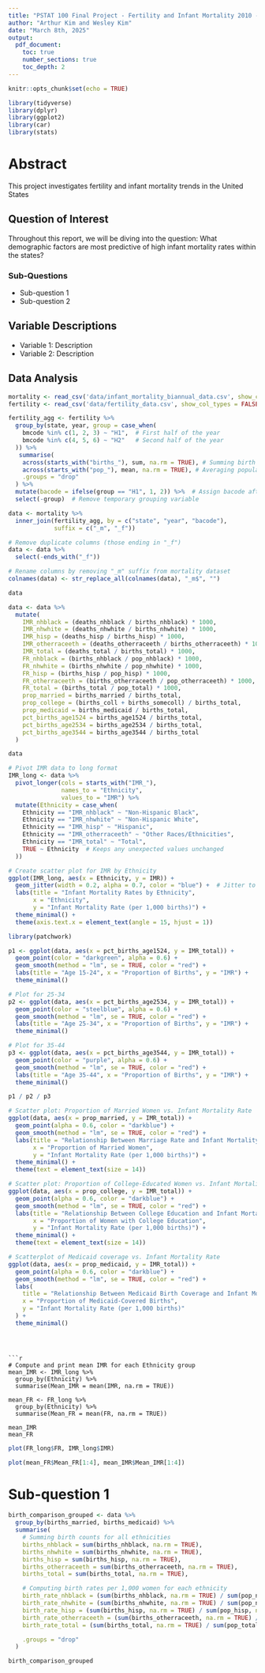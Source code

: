 ```yaml
---
title: "PSTAT 100 Final Project - Fertility and Infant Mortality 2010 - Present"
author: "Arthur Kim and Wesley Kim"
date: "March 8th, 2025"
output:
  pdf_document:
    toc: true
    number_sections: true
    toc_depth: 2
---
```


```r
knitr::opts_chunk$set(echo = TRUE)
```

```r
library(tidyverse)
library(dplyr)
library(ggplot2)
library(car)
library(stats)
```


# Abstract
This project investigates fertility and infant mortality trends in the United States 

## Question of Interest
Throughout this report, we will be diving into the question: What demographic factors are most predictive of high infant mortality rates within the states?

### Sub-Questions
- Sub-question 1  
- Sub-question 2  

## Variable Descriptions
- Variable 1: Description  
- Variable 2: Description 

## Data Analysis
```r
mortality <- read_csv('data/infant_mortality_biannual_data.csv', show_col_types = FALSE)
fertility <- read_csv('data/fertility_data.csv', show_col_types = FALSE)

fertility_agg <- fertility %>%
  group_by(state, year, group = case_when(
    bmcode %in% c(1, 2, 3) ~ "H1",  # First half of the year
    bmcode %in% c(4, 5, 6) ~ "H2"   # Second half of the year
  )) %>% 
   summarise(
    across(starts_with("births_"), sum, na.rm = TRUE), # Summing birth count variables
    across(starts_with("pop_"), mean, na.rm = TRUE), # Averaging population variables
    .groups = "drop"
  ) %>%
  mutate(bacode = ifelse(group == "H1", 1, 2)) %>%  # Assign bacode after aggregation
  select(-group)  # Remove temporary grouping variable

data <- mortality %>%
  inner_join(fertility_agg, by = c("state", "year", "bacode"), 
             suffix = c("_m", "_f"))

# Remove duplicate columns (those ending in "_f")
data <- data %>%
  select(-ends_with("_f"))

# Rename columns by removing "_m" suffix from mortality dataset
colnames(data) <- str_replace_all(colnames(data), "_m$", "")

data
```


```r
data <- data %>%
  mutate(
    IMR_nhblack = (deaths_nhblack / births_nhblack) * 1000,
    IMR_nhwhite = (deaths_nhwhite / births_nhwhite) * 1000,
    IMR_hisp = (deaths_hisp / births_hisp) * 1000,
    IMR_otherraceeth = (deaths_otherraceeth / births_otherraceeth) * 1000,
    IMR_total = (deaths_total / births_total) * 1000, 
    FR_nhblack = (births_nhblack / pop_nhblack) * 1000,
    FR_nhwhite = (births_nhwhite / pop_nhwhite) * 1000,
    FR_hisp = (births_hisp / pop_hisp) * 1000,
    FR_otherraceeth = (births_otherraceeth / pop_otherraceeth) * 1000,
    FR_total = (births_total / pop_total) * 1000,
    prop_married = births_married / births_total,
    prop_college = (births_coll + births_somecoll) / births_total,
    prop_medicaid = births_medicaid / births_total,
    pct_births_age1524 = births_age1524 / births_total,
    pct_births_age2534 = births_age2534 / births_total,
    pct_births_age3544 = births_age3544 / births_total
  )

data
```



```r
# Pivot IMR data to long format
IMR_long <- data %>%
  pivot_longer(cols = starts_with("IMR_"), 
               names_to = "Ethnicity", 
               values_to = "IMR") %>%
  mutate(Ethnicity = case_when(
    Ethnicity == "IMR_nhblack" ~ "Non-Hispanic Black",
    Ethnicity == "IMR_nhwhite" ~ "Non-Hispanic White",
    Ethnicity == "IMR_hisp" ~ "Hispanic",
    Ethnicity == "IMR_otherraceeth" ~ "Other Races/Ethnicities",
    Ethnicity == "IMR_total" ~ "Total",
    TRUE ~ Ethnicity  # Keeps any unexpected values unchanged
  ))

# Create scatter plot for IMR by Ethnicity
ggplot(IMR_long, aes(x = Ethnicity, y = IMR)) +
  geom_jitter(width = 0.2, alpha = 0.7, color = "blue") +  # Jitter to avoid overlapping points
  labs(title = "Infant Mortality Rates by Ethnicity",
       x = "Ethnicity",
       y = "Infant Mortality Rate (per 1,000 births)") +
  theme_minimal() +
  theme(axis.text.x = element_text(angle = 15, hjust = 1))
```
```r
library(patchwork)

p1 <- ggplot(data, aes(x = pct_births_age1524, y = IMR_total)) +
  geom_point(color = "darkgreen", alpha = 0.6) +
  geom_smooth(method = "lm", se = TRUE, color = "red") +
  labs(title = "Age 15-24", x = "Proportion of Births", y = "IMR") +
  theme_minimal()

# Plot for 25-34
p2 <- ggplot(data, aes(x = pct_births_age2534, y = IMR_total)) +
  geom_point(color = "steelblue", alpha = 0.6) +
  geom_smooth(method = "lm", se = TRUE, color = "red") +
  labs(title = "Age 25-34", x = "Proportion of Births", y = "IMR") +
  theme_minimal()

# Plot for 35-44
p3 <- ggplot(data, aes(x = pct_births_age3544, y = IMR_total)) +
  geom_point(color = "purple", alpha = 0.6) +
  geom_smooth(method = "lm", se = TRUE, color = "red") +
  labs(title = "Age 35-44", x = "Proportion of Births", y = "IMR") +
  theme_minimal()

p1 / p2 / p3
```


```r
# Scatter plot: Proportion of Married Women vs. Infant Mortality Rate
ggplot(data, aes(x = prop_married, y = IMR_total)) +
  geom_point(alpha = 0.6, color = "darkblue") +
  geom_smooth(method = "lm", se = TRUE, color = "red") +
  labs(title = "Relationship Between Marriage Rate and Infant Mortality Rate",
       x = "Proportion of Married Women",
       y = "Infant Mortality Rate (per 1,000 births)") +
  theme_minimal() +
  theme(text = element_text(size = 14))
```

```r
# Scatter plot: Proportion of College-Educated Women vs. Infant Mortality Rate
ggplot(data, aes(x = prop_college, y = IMR_total)) +
  geom_point(alpha = 0.6, color = "darkblue") +
  geom_smooth(method = "lm", se = TRUE, color = "red") +
  labs(title = "Relationship Between College Education and Infant Mortality Rate",
       x = "Proportion of Women with College Education",
       y = "Infant Mortality Rate (per 1,000 births)") +
  theme_minimal() +
  theme(text = element_text(size = 14))
```
```r
# Scatterplot of Medicaid coverage vs. Infant Mortality Rate
ggplot(data, aes(x = prop_medicaid, y = IMR_total)) +
  geom_point(alpha = 0.6, color = "darkblue") +
  geom_smooth(method = "lm", se = TRUE, color = "red") +
  labs(
    title = "Relationship Between Medicaid Birth Coverage and Infant Mortality Rate",
    x = "Proportion of Medicaid-Covered Births",
    y = "Infant Mortality Rate (per 1,000 births)"
  ) +
  theme_minimal()
```
```



```r
# Compute and print mean IMR for each Ethnicity group
mean_IMR <- IMR_long %>%
  group_by(Ethnicity) %>%
  summarise(Mean_IMR = mean(IMR, na.rm = TRUE))

mean_FR <- FR_long %>%
  group_by(Ethnicity) %>%
  summarise(Mean_FR = mean(FR, na.rm = TRUE))

mean_IMR
mean_FR
```
```r
plot(FR_long$FR, IMR_long$IMR)
```


```r
plot(mean_FR$Mean_FR[1:4], mean_IMR$Mean_IMR[1:4])
```



# Sub-question 1
```r
birth_comparison_grouped <- data %>%
  group_by(births_married, births_medicaid) %>%
  summarise(
    # Summing birth counts for all ethnicities
    births_nhblack = sum(births_nhblack, na.rm = TRUE),
    births_nhwhite = sum(births_nhwhite, na.rm = TRUE),
    births_hisp = sum(births_hisp, na.rm = TRUE),
    births_otherraceeth = sum(births_otherraceeth, na.rm = TRUE),
    births_total = sum(births_total, na.rm = TRUE),

    # Computing birth rates per 1,000 women for each ethnicity
    birth_rate_nhblack = (sum(births_nhblack, na.rm = TRUE) / sum(pop_nhblack, na.rm = TRUE)) * 1000,
    birth_rate_nhwhite = (sum(births_nhwhite, na.rm = TRUE) / sum(pop_nhwhite, na.rm = TRUE)) * 1000,
    birth_rate_hisp = (sum(births_hisp, na.rm = TRUE) / sum(pop_hisp, na.rm = TRUE)) * 1000,
    birth_rate_otherraceeth = (sum(births_otherraceeth, na.rm = TRUE) / sum(pop_otherraceeth, na.rm = TRUE)) * 1000,
    birth_rate_total = (sum(births_total, na.rm = TRUE) / sum(pop_total, na.rm = TRUE)) * 1000,

    .groups = "drop"
  )

birth_comparison_grouped
```

